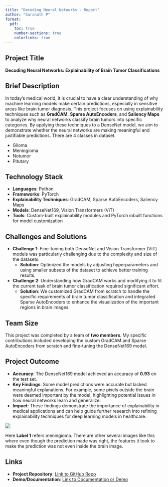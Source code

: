 ```yaml
---
title: "Decoding Neural Netowrks - Report"
author: "Saranath P"
format:
  pdf:
    toc: true
    number-sections: true
    colorlinks: true
---
```


\newpage

##  Project Title

**Decoding Neural Networks: Explainability of Brain Tumor Classifications**


## Brief Description

In today's medical world, it is crucial to have a clear understanding of why machine learning models make certain predictions, especially in sensitive areas like brain tumor diagnosis. This project focuses on using explainability techniques such as **GradCAM**, **Sparse AutoEncoders**, and **Saliency Maps** to analyze why neural networks classify brain tumors into specific categories. By applying these techniques to a DenseNet model, we aim to demonstrate whether the neural networks are making meaningful and justifiable predictions. There are 4 classes in dataset.

- Glioma
- Meningioma
- Notumor
- Pitutary



## Technology Stack

- **Languages**: Python
- **Frameworks**: PyTorch
- **Explainability Techniques**: GradCAM, Sparse AutoEncoders, Saliency Maps
- **Models**: DenseNet169, Vision Transformers (ViT)
- **Tools**: Custom-built explainability modules and PyTorch inbuilt functions for model customization


## Challenges and Solutions

- **Challenge 1**: Fine-tuning both DenseNet and Vision Transformer (ViT) models was particularly challenging due to the complexity and size of the datasets.
  - **Solution**: Optimized the models by adjusting hyperparameters and using smaller subsets of the dataset to achieve better training results.
  
- **Challenge 2**: Understanding how GradCAM works and modifying it to fit the current task of brain tumor classification required significant effort.
  - **Solution**: We customized GradCAM from scratch to handle the specific requirements of brain tumor classification and integrated Sparse AutoEncoders to enhance the visualization of the important regions in brain images.



## Team Size

This project was completed by a team of **two members**. My specific contributions included developing the custom GradCAM and Sparse AutoEncoders from scratch and fine-tuning the DenseNet169 model.



##  Project Outcome

- **Accuracy**: The DenseNet169 model achieved an accuracy of **0.93** on the test set.
- **Key Findings**: Some model predictions were accurate but lacked meaningful explanations. For example, some pixels outside the brain were deemed important by the model, highlighting potential issues in how neural networks learn and generalize.
- **Impact**: These findings demonstrate the importance of explainability in medical applications and can help guide further research into refining explainability techniques for deep learning models in healthcare.

![](image.png)

Here **Label 1** refers meningioma. There are other several images like this where even though the prediction made was right, the features it took to make the prediction was not even inside the brain image.

##  Links

- **Project Repository**: [Link to GitHub Repo](#)
- **Demo/Documentation**: [Link to Documentation or Demo](#)